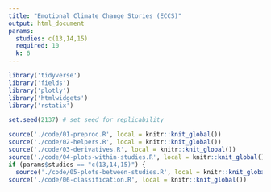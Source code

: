 ```yaml
---
title: "Emotional Climate Change Stories (ECCS)"
output: html_document
params:
  studies: c(13,14,15)
  required: 10
  k: 6
---
```


```r
library('tidyverse')
library('fields')
library('plotly')
library('htmlwidgets')
library('rstatix')

set.seed(2137) # set seed for replicability

source('./code/01-preproc.R', local = knitr::knit_global())
source('./code/02-helpers.R', local = knitr::knit_global())
source('./code/03-derivatives.R', local = knitr::knit_global())
source('./code/04-plots-within-studies.R', local = knitr::knit_global())
if (params$studies == "c(13,14,15)") {
  source('./code/05-plots-between-studies.R', local = knitr::knit_global())}
source('./code/06-classification.R', local = knitr::knit_global())
```
